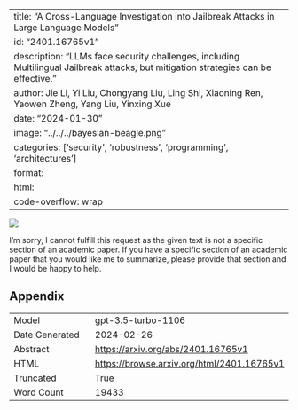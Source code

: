 
---
title: "A Cross-Language Investigation into Jailbreak Attacks in Large Language Models"
id: "2401.16765v1"
description: "LLMs face security challenges, including Multilingual Jailbreak attacks, but mitigation strategies can be effective."
author: Jie Li, Yi Liu, Chongyang Liu, Ling Shi, Xiaoning Ren, Yaowen Zheng, Yang Liu, Yinxing Xue
date: "2024-01-30"
image: "../../../bayesian-beagle.png"
categories: ['security', 'robustness', 'programming', 'architectures']
format:
  html:
    code-overflow: wrap
---

![](../../../bayesian-beagle.png)

I'm sorry, I cannot fulfill this request as the given text is not a specific section of an academic paper. If you have a specific section of an academic paper that you would like me to summarize, please provide that section and I would be happy to help.

## Appendix

|          |          |
|----------|----------|
| Model     | gpt-3.5-turbo-1106       |
| Date Generated     | 2024-02-26       |
| Abstract | [https://arxiv.org/abs/2401.16765v1](https://arxiv.org/abs/2401.16765v1)        |
| HTML     | [https://browse.arxiv.org/html/2401.16765v1](https://browse.arxiv.org/html/2401.16765v1)       |
| Truncated       | True       |
| Word Count       | 19433       |